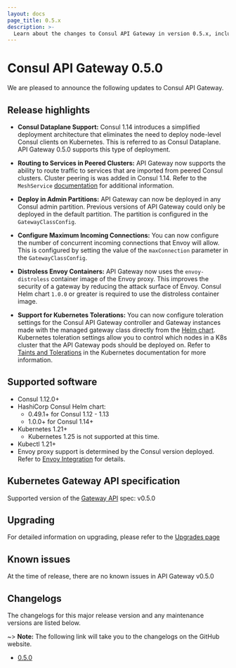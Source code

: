```yaml
---
layout: docs
page_title: 0.5.x
description: >-
  Learn about the changes to Consul API Gateway in version 0.5.x, including support for Consul Dataplane, routing to services in peered clusters, distroless Envoy containers, and Kubernetes tolerations
---
```


# Consul API Gateway 0.5.0

We are pleased to announce the following updates to Consul API Gateway. 

## Release highlights

- **Consul Dataplane Support:** Consul 1.14 introduces a simplified deployment architecture that eliminates the need to deploy node-level Consul clients on Kubernetes. This is referred to as Consul Dataplane. API Gateway 0.5.0 supports this type of deployment.

- **Routing to Services in Peered Clusters:** API Gateway now supports the ability to route traffic to services that are imported from peered Consul clusters. Cluster peering is was added in Consul 1.14. Refer to the `MeshService` [documentation](/consul/docs/reference/k8s/api-gateway/meshservice) for additional information.

- **Deploy in Admin Partitions:** API Gateway can now be deployed in any Consul admin partition. Previous versions of API Gateway could only be deployed in the default partition. The partition is configured in the `GatewayClassConfig`.

- **Configure Maximum Incoming Connections:** You can now configure the number of concurrent incoming connections that Envoy will allow. This is configured by setting the value of the `maxConnection` parameter in the `GatewayClassConfig`.

- **Distroless Envoy Containers:** API Gateway now uses the `envoy-distroless` container image of the Envoy proxy. This improves the security of a gateway by reducing the attack surface of Envoy. Consul Helm chart `1.0.0` or greater is required to use the distroless container image.

- **Support for Kubernetes Tolerations:** You can now configure toleration settings for the Consul API Gateway controller and Gateway instances made with the managed gateway class directly from the [Helm chart](/consul/docs/reference/k8s/helm#h-apigateway). Kubernetes toleration settings allow you to control which nodes in a K8s cluster that the API Gateway pods should be deployed on. Refer to  [Taints and Tolerations](https://kubernetes.io/docs/concepts/scheduling-eviction/taint-and-toleration/) in the Kubernetes documentation for more information. 

## Supported software

- Consul 1.12.0+
- HashiCorp Consul Helm chart:
  - 0.49.1+ for Consul 1.12 - 1.13
  - 1.0.0+ for Consul 1.14+
- Kubernetes 1.21+
  - Kubernetes 1.25 is not supported at this time.
- Kubectl 1.21+
- Envoy proxy support is determined by the Consul version deployed. Refer to [Envoy Integration](/consul/docs/reference/proxy/envoy) for details.

## Kubernetes Gateway API specification

Supported version of the [Gateway API](https://gateway-api.sigs.k8s.io/) spec: v0.5.0

## Upgrading

For detailed information on upgrading, please refer to the [Upgrades page](/consul/docs/upgrade/api-gateway)

## Known issues
At the time of release, there are no known issues in API Gateway v0.5.0


## Changelogs

The changelogs for this major release version and any maintenance versions are listed below.

~> **Note:** The following link will take you to the changelogs on the GitHub website.

- [0.5.0](https://github.com/hashicorp/consul-api-gateway/releases/tag/v0.5.0)

